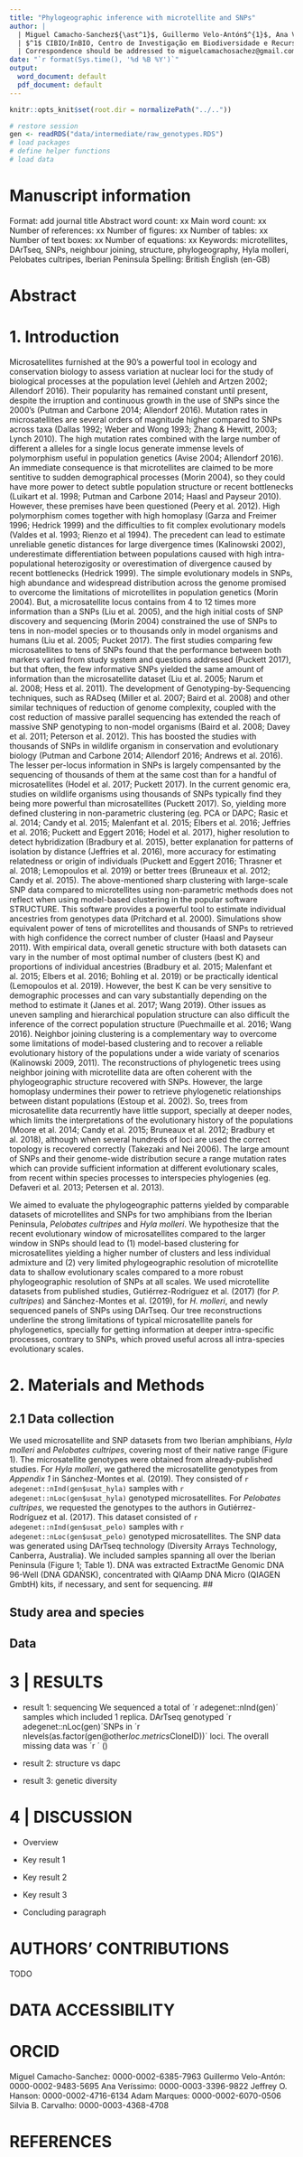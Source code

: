 ```yaml
---
title: "Phylogeographic inference with microtellite and SNPs"
author: |
  | Miguel Camacho-Sanchez${\ast^1}$, Guillermo Velo-Antón$^{1}$, Ana Veríssimo$^1$, Silvia Carvalho$^2$
  | $^1$ CIBIO/InBIO, Centro de Investigação em Biodiversidade e Recursos Genéticos da Universidade do Porto, Vairão, Portugal
  | Correspondence should be addressed to miguelcamachosachez@gmail.com
date: "`r format(Sys.time(), '%d %B %Y')`"
output:
  word_document: default
  pdf_document: default
---
```


```r
knitr::opts_knit$set(root.dir = normalizePath("../.."))
```

```r
# restore session
gen <- readRDS("data/intermediate/raw_genotypes.RDS")
# load packages
# define helper functions
# load data

```
# Manuscript information

Format: add journal title  \newline
Abstract word count: xx \newline
Main word count: xx  \newline
Number of references: xx  \newline
Number of figures: xx  \newline
Number of tables: xx  \newline
Number of text boxes: xx  \newline
Number of equations: xx  \newline
Keywords: microtellites, DArTseq, SNPs, neighbour joining, structure, phylogeography, Hyla molleri, Pelobates cultripes, Iberian Peninsula   \newline
Spelling: British English (en-GB)   \newline
\clearpage

# Abstract


\clearpage

# 1. Introduction

Microsatellites furnished at the 90's a powerful tool in ecology and conservation biology to assess variation at nuclear loci for the study of biological processes at the population level (Jehleh and Artzen 2002; Allendorf 2016). Their popularity has remained constant until present, despite the irruption and continuous growth in the use of SNPs since the 2000's (Putman and Carbone 2014; Allendorf 2016). Mutation rates in microsatellites are several orders of magnitude higher compared to SNPs across taxa (Dallas 1992; Weber and Wong 1993; Zhang & Hewitt, 2003; Lynch 2010). The high mutation rates combined with the large number of different a alleles for a single locus generate immense levels of polymorphism useful in population genetics (Avise 2004; Allendorf 2016). An immediate consequence is that microtellites are claimed to be more sentitive to sudden demographical processes (Morin 2004), so they could have more power to detect subtle population structure or recent bottlenecks (Luikart et al. 1998; Putman and Carbone 2014; Haasl and Payseur 2010). However, these premises have been questioned (Peery et al. 2012). High polymorphism comes together with high homoplasy (Garza and Freimer 1996; Hedrick 1999) and the difficulties to fit complex evolutionary models (Valdes et al. 1993; Rienzo et al 1994). The precedent can lead to estimate unreliable genetic distances for large divergence times (Kalinowski 2002), underestimate differentiation between populations caused with high intra-populational heterozigosity or overestimation of divergence caused by recent bottlenecks (Hedrick 1999). The simple evolutionary models in SNPs, high abundance and widespread distribution across the genome promised to overcome the limitations of microtellites in population genetics (Morin 2004). But, a microsatellite locus contains from 4 to 12 times more information than a SNPs (Liu et al. 2005), and the high initial costs of SNP discovery and sequencing (Morin 2004) constrained the use of SNPs to tens in non-model species or to thousands only in model organisms and humans (Liu et al. 2005; Pucket 2017). The first studies comparing few microsatellites to tens of SNPs found that the performance between both markers varied from study system and questions addressed (Puckett 2017), but that often, the few informative SNPs yielded the same amount of information than the microsatellite dataset (Liu et al. 2005; Narum et al. 2008; Hess et al. 2011). The development of Genotyping-by-Sequencing techniques, such as RADseq (Miller et al. 2007; Baird et al. 2008) and other similar techniques of reduction of genome complexity, coupled with the cost reduction of massive parallel sequencing has extended the reach of massive SNP genotyping to non-model organisms (Baird et al. 2008; Davey et al. 2011; Peterson et al. 2012). This has boosted the studies with thousands of SNPs in wildlife organism in conservation and evolutionary biology (Putman and Carbone 2014; Allendorf 2016; Andrews et al. 2016). The lesser per-locus information in SNPs is largely compensanted by the sequencing of thousands of them at the same cost than for a handful of microsatellites (Hodel et al. 2017; Puckett 2017). In the current genomic era, studies on wildlife organisms using thousands of SNPs typically find they being more powerful than microsatellites (Puckett 2017). So, yielding more defined clustering in non-parametric clustering (eg. PCA or DAPC; Rasic et al. 2014; Candy et al. 2015; Malenfant et al. 2015; Elbers et al. 2016; Jeffries et al. 2016; Puckett and Eggert 2016; Hodel et al. 2017), higher resolution to detect hybridization (Bradbury et al. 2015), better explanation for patterns of isolation by distance (Jeffries et al. 2016), more accuracy for estimating relatedness or origin of individuals (Puckett and Eggert 2016; Thrasner et al. 2018; Lemopoulos et al. 2019) or better trees (Bruneaux et al. 2012; Candy et al. 2015).
The above-mentioned sharp clustering with large-scale SNP data compared to microtellites using non-parametric methods does not reflect when using model-based clustering in the popular software STRUCTURE. This software provides a powerful tool to estimate individual ancestries from genotypes data (Pritchard et al. 2000). Simulations show equivalent power of tens of microtellites and thousands of SNPs to retrieved with high confidence the correct number of cluster (Haasl and Payseur 2011). With empirical data, overall genetic structure with both datasets can vary in the number of most optimal number of clusters (best K) and proportions of individual ancestries (Bradbury et al. 2015; Malenfant et al. 2015; Elbers et al. 2016; Bohling et al. 2019) or be practically identical (Lemopoulos et al. 2019). However, the best K can be very sensitive to demographic processes and can vary substantially depending on the method to estimate it (Janes et al. 2017; Wang 2019). Other issues as uneven sampling and hierarchical population structure can also difficult the inference of the correct population structure (Puechmaille et al. 2016; Wang 2016). Neighbor joining clustering is a complementary way to overcome some limitations of model-based clustering and to recover a reliable evolutionary history of the populations under a wide variaty of scenarios (Kalinowski 2009, 2011). The reconstructions of phylogenetic trees using neighbor joining with microtellite data are often coherent with the phylogeographic structure recovered with SNPs. However, the large homoplasy undermines their power to retrieve phylogenetic relationships between distant populations (Estoup et al. 2002). So, trees from microsatellite data recurrently have little support, specially at deeper nodes, which limits the interpretations of the evolutionary history of the populations (Moore et al. 2014; Candy et al. 2015; Bruneaux et al. 2012; Bradbury et al. 2018), although when several hundreds of loci are used the correct topology is recovered correctly (Takezaki and Nei 2006). The large amount of SNPs and their genome-wide distribution secure a range mutation rates which can provide sufficient information at different evolutionary scales, from recent within species processes to interspecies phylogenies (eg. Defaveri et al. 2013; Petersen et al. 2013).

We aimed to evaluate the phylogeographic patterns yielded by comparable datasets of microtellites and SNPs for two amphibians from the Iberian Peninsula, *Pelobates cultripes* and *Hyla molleri*. We hypothesize that the recent evolutionary window of microsatellites compared to the larger window in SNPs should lead to (1) model-based clustering for microsatellites yielding a higher number of clusters and less individual admixture and (2) very limited phylogeographic resolution of microtellite data to shallow evolutionary scales compared to a more robust phylogeographic resolution of SNPs at all scales. We used microtellite datasets from published studies, Gutiérrez-Rodríguez et al. (2017) (for *P. cultripes*) and Sánchez-Montes et al. (2019), for *H. molleri*, and newly sequenced panels of SNPs using DArTseq. Our tree reconstructions underline the strong limitations of typical microsatellite panels for phylogenetics, specially for getting information at deeper intra-specific processes, contrary to SNPs, which proved useful across all intra-species evolutionary scales.

# 2. Materials and Methods
## 2.1 Data collection
We used microsatellite and SNP datasets from two Iberian amphibians, *Hyla molleri* and *Pelobates cultripes*, covering most of their native range (Figure 1).
The microsatellite genotypes were obtained from already-published studies. For *Hyla molleri*, we gathered the microsatellite genotypes from *Appendix 1* in Sánchez-Montes et al. (2019). They consisted of `r adegenet::nInd(gen$usat_hyla)` samples with `r adegenet::nLoc(gen$usat_hyla)` genotyped microsatellites. For *Pelobates cultripes*, we requested the genotypes to the authors in Gutiérrez-Rodríguez et al. (2017). This dataset consisted of `r adegenet::nInd(gen$usat_pelo)` samples with `r adegenet::nLoc(gen$usat_pelo)` genotyped microsatellites.
The SNP data was generated using DArTseq technology (Diversity Arrays Technology, Canberra, Australia). We included samples spanning all over the Iberian Peninsula (Figure 1; Table 1). DNA was extracted ExtractMe Genomic DNA 96-Well (DNA GDAŃSK), concentrated with QIAamp DNA Micro (QIAGEN GmbtH) kits, if necessary, and sent for sequencing.
##

## Study area and species


## Data



# 3 | RESULTS

* result 1: sequencing
We sequenced a total of ´r adegenet::nInd(gen)´ samples which included 1 replica. DArTseq genotyped ´r adegenet::nLoc(gen)´SNPs in ´r nlevels(as.factor(gen@other$loc.metrics$CloneID))´ loci. The overall missing data was ´r ´ ()

* result 2: structure vs dapc

* result 3: genetic diversity


# 4 | DISCUSSION

* Overview

* Key result 1

* Key result 2

* Key result 3

* Concluding paragraph

# AUTHORS' CONTRIBUTIONS

TODO

# DATA ACCESSIBILITY



# ORCID

Miguel Camacho-Sanchez: 0000-0002-6385-7963 \newline
Guillermo Velo-Antón: 0000-0002-9483-5695 \newline
Ana Veríssimo: 0000-0003-3396-9822 \newline
Jeffrey O. Hanson: 0000-0002-4716-6134
Adam Marques: 0000-0002-6070-0506
Silvia B. Carvalho: 0000-0003-4368-4708 \newline

\clearpage

# REFERENCES
